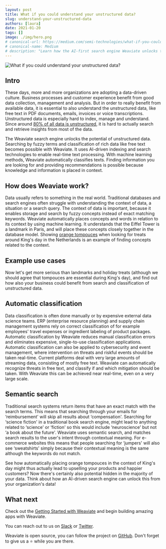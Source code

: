 ```yaml
---
layout: post
title: What if you could understand your unstructured data?
slug: understand-your-unstructured-data
authors: [laura] 
date: 2021-01-20
tags: []
image: ./img/hero.png
# canonical-url: https://medium.com/semi-technologies/what-if-you-could-understand-your-unstructured-data-92f0861e016
# canonical-name: Medium
# description: "Learn how the AI-first search engine Weaviate unlocks the potential of unstructured data and why this is important."
---
```

![What if you could understand your unstructured data?](./img/hero.png)

## Intro
These days, more and more organizations are adopting a data-driven culture. Business processes and customer experience benefit from good data collection, management and analysis. But in order to really benefit from available data, it is essential to also understand the unstructured data, like free text in PDF documents, emails, invoices or voice transcriptions. Unstructured data is especially hard to index, manage and understand. Since around [80% of all data is unstructured](https://www.forbes.com/sites/forbestechcouncil/2019/01/29/the-80-blind-spot-are-you-ignoring-unstructured-organizational-data/), it is hard to actually search and retrieve insights from most of the data.

The Weaviate search engine unlocks the potential of unstructured data. Searching by fuzzy terms and classification of rich data like free text becomes possible with Weaviate. It uses AI-driven indexing and search technologies to enable real-time text processing. With machine learning methods, Weaviate automatically classifies texts. Finding information you are looking for and providing recommendations is possible because knowledge and information is placed in context.

<!-- truncate -->

## How does Weaviate work?
Data usually refers to something in the real world. Traditional databases and search engines often struggle with understanding the context of data, a situation or a search query. The context of data is important, because it enables storage and search by fuzzy concepts instead of exact matching keywords. Weaviate automatically places concepts and words in relation to its context by using machine learning. It understands that the Eiffel Tower is a landmark in Paris, and will place these concepts closely together in the database model. Showing [orange tompouces](https://en.wikipedia.org/wiki/Tompouce) when looking for treats around King's day in the Netherlands is an example of finding concepts related to the context.

## Example use cases
Now let's get more serious than landmarks and holiday treats (although we should agree that tompouces are essential during King's day), and find out how also your business could benefit from search and classification of unstructured data.

## Automatic classification
Data classification is often done manually or by expensive external data science teams. ERP (enterprise resource planning) and supply chain management systems rely on correct classification of for example employees' travel expenses or ingredient labeling of product packages. Automatic classification by Weaviate reduces manual classification errors and eliminates expensive, single-to-use classification applications. Automatic classification can also be applied to cybersecurity and event management, where intervention on threats and riskful events should be taken real-time. Current platforms deal with very large amounts of streaming data, consisting of mostly free text. Weaviate can automatically recognize threats in free text, and classify if and which mitigation should be taken. With Weaviate this can be achieved near real-time, even on a very large scale.

## Semantic search
Traditional search systems return items that have an exact match with the search terms. This means that searching through your emails for ‘reimbursement' will skip all results about ‘compensation'. Searching for ‘science fiction' in a traditional book search engine, might lead to anything related to ‘science' or ‘fiction' so this would include ‘neuroscience' but not ‘a book about the future'. Weaviate uses semantic search, and matches search results to the user's intent through contextual meaning. For e-commerce websites this means that people searching for ‘jumpers' will also see ‘sweatshirts' simply because their contextual meaning is the same although the keywords do not match.

See how automatically placing orange tompouces in the context of King's day might thus actually lead to upselling your products and happier customers? Now there's certainly also potential hidden in the majority of your data. Think about how an AI-driven search engine can unlock this from your organization's data!

## What next
Check out the [Getting Started with Weaviate](/developers/weaviate/quickstart) and begin building amazing apps with Weaviate.

You can reach out to us on [Slack](https://join.slack.com/t/weaviate/shared_invite/zt-goaoifjr-o8FuVz9b1HLzhlUfyfddhw) or [Twitter](https://twitter.com/weaviate_io).

Weaviate is open source, you can follow the project on [GitHub](https://github.com/weaviate/weaviate). Don't forget to give us a ⭐️ while you are there.